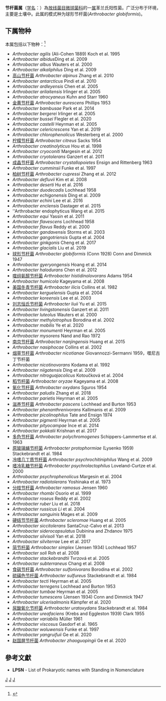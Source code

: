 {{Automatic taxobox
| taxon = Arthrobacter
| authority = Conn and Dimmick, 1947
| type species = 球形节杆菌<br>''Arthrobacter globiformis''
| type species authority = (Conn 1928) Conn and Dimmick 1947
}}
'''节杆菌属'''（[[学名|学名]]：{{lang|la|''Arthrobacter''}}）為[[放线菌目|放线菌目]][[微球菌科|微球菌科]]的一[[属|属]]革兰氏阳性菌。广泛分布于环境，主要是土壤中。此属的模式种为球形节杆菌(''Arthrobacter globiformis'')。

==下属物种==
本属包括以下物种：<ref>{{cite web |title=Arthrobacter Conn & Dimmick, 1947 |url=https://www.gbif.org/species/3223550 |website=GBIF}}</ref>
* ''Arthrobacter agilis'' (Ali-Cohen 1889) Koch et al. 1995
* ''Arthrobacter albidus ''Ding et al. 2009
* ''Arthrobacter albus'' Wauters et al. 2000
* ''Arthrobacter alkaliphilus'' Ding et al. 2009
* [[高山节杆菌|高山节杆菌]] ''Arthrobacter alpinus'' Zhang et al. 2010
* ''Arthrobacter antarcticus'' Pindi et al. 2010
* ''Arthrobacter ardleyensis'' Chen et al. 2005
* ''Arthrobacter arilaitensis'' Irlinger et al. 2005
* ''Arthrobacter atrocyaneus'' Kuhn and Starr 1960
* [[金黄节杆菌|金黄节杆菌]] ''Arthrobacter aurescens'' Phillips 1953
* ''Arthrobacter bambusae'' Park et al. 2014
* ''Arthrobacter bergerei'' Irlinger et al. 2005
* ''Arthrobacter bussei'' Flegler et al. 2020
* ''Arthrobacter castelli'' Heyrman et al. 2005
* ''Arthrobacter celericrescens'' Yan et al. 2019
* ''Arthrobacter chlorophenolicus'' Westerberg et al. 2000
* [[柠檬节杆菌|柠檬节杆菌]] ''Arthrobacter citreus'' Sacks 1954
* ''Arthrobacter creatinolyticus'' Hou et al. 1998
* ''Arthrobacter cryoconiti'' Margesin et al. 2012
* ''Arthrobacter cryotolerans'' Ganzert et al. 2011
* [[成晶节杆菌|成晶节杆菌]] ''Arthrobacter crystallopoietes'' Ensign and Rittenberg 1963
* ''Arthrobacter cumminsii'' Funke et al. 1997
* [[柏树节杆菌|柏树节杆菌]] ''Arthrobacter cupressi'' Zhang et al. 2012
* ''Arthrobacter defluvii'' Kim et al. 2008
* ''Arthrobacter deserti'' Hu et al. 2016
* ''Arthrobacter duodecadis'' Lochhead 1958
* ''Arthrobacter echigonensis'' Ding et al. 2009
* ''Arthrobacter echini'' Lee et al. 2016
* ''Arthrobacter enclensis'' Dastager et al. 2015
* ''Arthrobacter endophyticus Wang et al. 2015
* ''Arthrobacter equi'' Yassin et al. 2011
* ''Arthrobacter flavescens'' Lochhead 1958
* ''Arthrobacter flavus'' Reddy et al. 2000
* ''Arthrobacter gandavensis'' Storms et al. 2003
* ''Arthrobacter gangotriensis'' Gupta et al. 2004
* ''Arthrobacter ginkgonis'' Cheng et al. 2017
* ''Arthrobacter glacialis'' Liu et al. 2019
* [[球形节杆菌|球形节杆菌]] ''Arthrobacter globiformis'' (Conn 1928) Conn and Dimmick 1947
* ''Arthrobacter gyeryongensis'' Hoang et al. 2014
* ''Arthrobacter halodurans'' Chen et al. 2012
* [[噬组氨醇节杆菌|噬组氨醇节杆菌]] ''Arthrobacter histidinolovorans'' Adams 1954
* ''Arthrobacter humicola'' Kageyama et al. 2008
* [[美国冬青节杆菌|美国冬青节杆菌]] ''Arthrobacter ilicis'' Collins et al. 1982
* ''Arthrobacter kerguelensis'' Gupta et al. 2004
* ''Arthrobacter koreensis'' Lee et al. 2003
* [[刘志恒氏节杆菌|刘志恒氏节杆菌]] ''Arthrobacter liuii'' Yu et al. 2015
* ''Arthrobacter livingstonensis'' Ganzert et al. 2011
* ''Arthrobacter luteolus'' Wauters et al. 2000
* ''Arthrobacter methylotrophus'' Borodina et al. 2002
* ''Arthrobacter mobilis'' Ye et al. 2020
* ''Arthrobacter monumenti'' Heyrman et al. 2005
* ''Arthrobacter mysorens'' Nand and Rao 1972
* [[南京节杆菌|南京节杆菌]] ''Arthrobacter nanjingensis'' Huang et al. 2015
* ''Arthrobacter nasiphocae'' Collins et al. 2002
* [[烟草节杆菌|烟草节杆菌]] ''Arthrobacter nicotianae'' Giovannozzi-Sermanni 1959，噬尼古丁节杆菌
* ''Arthrobacter nicotinovorans'' Kodama et al. 1992
* ''Arthrobacter niigatensis'' Ding et al. 2009
* ''Arthrobacter nitroguajacolicus'' Kotoučková et al. 2004
* [[稻节杆菌|稻节杆菌]] ''Arthrobacter oryzae'' Kageyama et al. 2008
* [[氧化节杆菌|氧化节杆菌]] ''Arthrobacter oxydans'' Sguros 1954
* ''Arthrobacter paludis'' Zhang et al. 2018
* ''Arthrobacter parietis'' Heyrman et al. 2005
* [[滋养节杆菌|滋养节杆菌]] ''Arthrobacter pascens'' Lochhead and Burton 1953
* ''Arthrobacter phenanthrenivorans'' Kallimanis et al. 2009
* ''Arthrobacter picolinophilus'' Tate and Ensign 1974
* ''Arthrobacter pigmenti'' Heyrman et al. 2005
* ''Arthrobacter pityocampae'' İnce et al. 2014
* ''Arthrobacter pokkalii'' Krishnan et al. 2017
* [[多色节杆菌|多色节杆菌]] ''Arthrobacter polychromogenes'' Schippers-Lammertse et al. 1963
* [[原玻璃蝇节杆菌|原玻璃蝇节杆菌]] ''Arthrobacter protophormiae'' (Lysenko 1959) Stackebrandt et al. 1984
* [[冷嗜几丁质节杆菌|冷嗜几丁质节杆菌]] ''Arthrobacter psychrochitiniphilus'' Wang et al. 2009
* [[嗜冷乳糖节杆菌|嗜冷乳糖节杆菌]] ''Arthrobacter psychrolactophilus'' Loveland-Curtze et al. 2000
* ''Arthrobacter psychrophenolicus'' Margesin et al. 2004
* ''Arthrobacter radiotolerans'' Yoshinaka et al. 1973
* [[分枝节杆菌|分枝节杆菌]] ''Arthrobacter ramosus'' Jensen 1960
* ''Arthrobacter rhombi'' Osorio et al. 1999
* ''Arthrobacter roseus'' Reddy et al. 2002
* ''Arthrobacter ruber'' Liu et al. 2018
* ''Arthrobacter russicus Li'' et al. 2004
* ''Arthrobacter sanguinis'' Mages et al. 2009
* [[硬结节节杆菌|硬结节节杆菌]] ''Arthrobacter scleromae'' Huang et al. 2005
* ''Arthrobacter siccitolerans'' SantaCruz-Calvo et al. 2013
* ''Arthrobacter siderocapsulatus'' Dubinina and Zhdanov 1975
* ''Arthrobacter silvisoli'' Yan et al. 2018
* ''Arthrobacter silviterrae'' Lee et al. 2017
* [[简节杆菌|简节杆菌]] ''Arthrobacter simplex'' (Jensen 1934) Lochhead 1957
* ''Arthrobacter soli'' Roh et al. 2008
* ''Arthrobacter stackebrandtii'' Tvrzová et al. 2005
* ''Arthrobacter subterraneus'' Chang et al. 2008
* [[食砜节杆菌|食砜节杆菌]] ''Arthrobacter sulfonivorans'' Borodina et al. 2002
* [[硫磺色节杆菌|硫磺色节杆菌]] ''Arthrobacter sulfureus'' Stackebrandt et al. 1984
* ''Arthrobacter tecti'' Heyrman et al. 2005
* ''Arthrobacter terregens'' Lochhead and Burton 1953
* ''Arthrobacter tumbae'' Heyrman et al. 2005
* ''Arthrobacter tumescens'' (Jensen 1934) Conn and Dimmick 1947
* ''Arthrobacter ulcerisalmonis'' Kämpfer et al. 2020
* [[尿酸氧化节杆菌|尿酸氧化节杆菌]] ''Arthrobacter uratoxydans'' Stackebrandt et al. 1984
* ''Arthrobacter ureafaciens'' (Krebs and Eggleston 1939) Clark 1955
* ''Arthrobacter variabilis'' Müller 1961
* ''Arthrobacter viscosus'' Gasdorf et al. 1965
* ''Arthrobacter woluwensis'' Funke et al. 1997
* ''Arthrobacter yangruifuii'' Ge et al. 2020
* [[赵国屏节杆菌|赵国屏节杆菌]] ''Arthrobacter zhaoguopingii'' Ge et al. 2020

==參考文獻==
{{reflist}}
* '''LPSN''' - List of Prokaryotic names with Standing in Nomenclature

{{taxonbar}}

[[Category:革兰氏阳性菌|J]]
[[Category:_微球菌科|J]]
[[Category:1947年描述的分类群|J]]